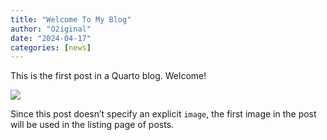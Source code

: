```yaml
---
title: "Welcome To My Blog"
author: "O2iginal"
date: "2024-04-17"
categories: [news]
---
```


This is the first post in a Quarto blog. Welcome!

![](thumbnail.jpg)

Since this post doesn't specify an explicit `image`, the first image in the post will be used in the listing page of posts.
